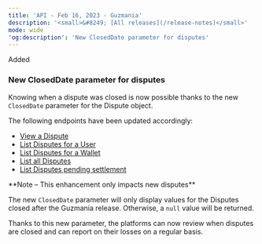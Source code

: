 ```yaml
---
title: 'API - Feb 16, 2023 - Guzmania'  
description: '<small>&#8249; [All releases](/release-notes)</small>'  
mode: wide  
'og:description': 'New ClosedDate parameter for disputes'  
---
```


<div class="release-notes-page">

<div class="pill pill-green rn-pill">Added</div> 
  
### New ClosedDate parameter for disputes  

Knowing when a dispute was closed is now possible thanks to the new `ClosedDate` parameter for the Dispute object.  

The following endpoints have been updated accordingly:  
- <a href="/api-reference/disputes/view-dispute">View a Dispute</a>
- <a href="/api-reference/disputes/list-disputes-user">List Disputes for a User</a>
- <a href="/api-reference/disputes/list-disputes-wallet">List Disputes for a Wallet</a>
- <a href="/api-reference/disputes/list-disputes">List all Disputes</a>
- <a href="/api-reference/disputes/list-disputes-settlement">List Disputes pending settlement</a>

<Note>  
**Note – This enhancement only impacts new disputes** 
  
The new `ClosedDate` parameter will only display values for the Disputes closed after the Guzmania release. Otherwise, a `null` value will be returned.  
</Note>  

Thanks to this new parameter, the platforms can now review when disputes are closed and can report on their losses on a regular basis.

</div>